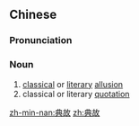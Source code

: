 ==Chinese==
{{zh-forms}}

===Pronunciation===
{{zh-pron
|m=diǎngù
|c=din2 gu3
|mn=tián-kò͘
|cat=n
}}

===Noun===
{{zh-noun}}

# [[classical]] or [[literary]] [[allusion]]
# classical or literary [[quotation]]

[[zh-min-nan:典故]]
[[zh:典故]]